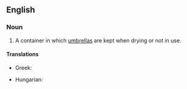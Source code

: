 ==English==

===Noun===
{{en-noun}}

# A container in which [[umbrella]]s are kept when drying or not in use.

====Translations====
{{trans-top}}
* Greek: {{t+|el|ομπρελοθήκη|sc=Grek}}
{{trans-mid}}
* Hungarian: {{t+|hu|esernyőtartó}}
{{trans-bottom}}